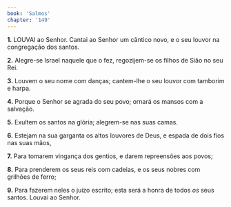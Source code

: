 ```yaml
---
book: 'Salmos'
chapter: '149'
---
```


**1.** LOUVAI ao Senhor. Cantai ao Senhor um cântico novo, e o seu louvor na congregação dos santos.

**2.** Alegre-se Israel naquele que o fez, regozijem-se os filhos de Sião no seu Rei.

**3.** Louvem o seu nome com danças; cantem-lhe o seu louvor com tamborim e harpa.

**4.** Porque o Senhor se agrada do seu povo; ornará os mansos com a salvação.

**5.** Exultem os santos na glória; alegrem-se nas suas camas.

**6.** Estejam na sua garganta os altos louvores de Deus, e espada de dois fios nas suas mãos,

**7.** Para tomarem vingança dos gentios, e darem repreensões aos povos;

**8.** Para prenderem os seus reis com cadeias, e os seus nobres com grilhões de ferro;

**9.** Para fazerem neles o juízo escrito; esta será a honra de todos *os* seus santos. Louvai ao Senhor.